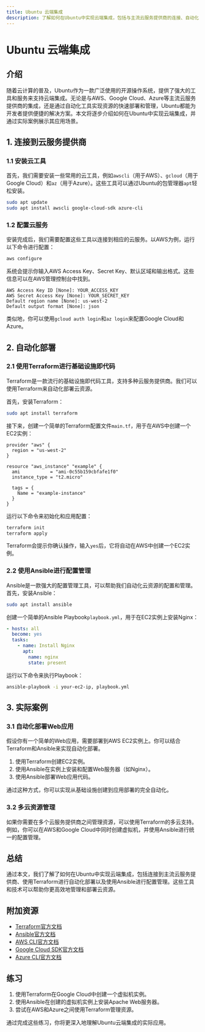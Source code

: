```yaml
---
title: Ubuntu 云端集成
description: 了解如何在Ubuntu中实现云端集成，包括与主流云服务提供商的连接、自动化部署和资源管理。
---
```


# Ubuntu 云端集成

## 介绍

随着云计算的普及，Ubuntu作为一款广泛使用的开源操作系统，提供了强大的工具和服务来支持云端集成。无论是与AWS、Google Cloud、Azure等主流云服务提供商的集成，还是通过自动化工具实现资源的快速部署和管理，Ubuntu都能为开发者提供便捷的解决方案。本文将逐步介绍如何在Ubuntu中实现云端集成，并通过实际案例展示其应用场景。

## 1. 连接到云服务提供商

### 1.1 安装云工具

首先，我们需要安装一些常用的云工具，例如`awscli`（用于AWS）、`gcloud`（用于Google Cloud）和`az`（用于Azure）。这些工具可以通过Ubuntu的包管理器`apt`轻松安装。

```bash
sudo apt update
sudo apt install awscli google-cloud-sdk azure-cli
```

### 1.2 配置云服务

安装完成后，我们需要配置这些工具以连接到相应的云服务。以AWS为例，运行以下命令进行配置：

```bash
aws configure
```

系统会提示你输入AWS Access Key、Secret Key、默认区域和输出格式。这些信息可以在AWS管理控制台中找到。

```plaintext
AWS Access Key ID [None]: YOUR_ACCESS_KEY
AWS Secret Access Key [None]: YOUR_SECRET_KEY
Default region name [None]: us-west-2
Default output format [None]: json
```

类似地，你可以使用`gcloud auth login`和`az login`来配置Google Cloud和Azure。

## 2. 自动化部署

### 2.1 使用Terraform进行基础设施即代码

Terraform是一款流行的基础设施即代码工具，支持多种云服务提供商。我们可以使用Terraform来自动化部署云资源。

首先，安装Terraform：

```bash
sudo apt install terraform
```

接下来，创建一个简单的Terraform配置文件`main.tf`，用于在AWS中创建一个EC2实例：

```hcl
provider "aws" {
  region = "us-west-2"
}

resource "aws_instance" "example" {
  ami           = "ami-0c55b159cbfafe1f0"
  instance_type = "t2.micro"

  tags = {
    Name = "example-instance"
  }
}
```

运行以下命令来初始化和应用配置：

```bash
terraform init
terraform apply
```

Terraform会提示你确认操作，输入`yes`后，它将自动在AWS中创建一个EC2实例。

### 2.2 使用Ansible进行配置管理

Ansible是一款强大的配置管理工具，可以帮助我们自动化云资源的配置和管理。首先，安装Ansible：

```bash
sudo apt install ansible
```

创建一个简单的Ansible Playbook`playbook.yml`，用于在EC2实例上安装Nginx：

```yaml
- hosts: all
  become: yes
  tasks:
    - name: Install Nginx
      apt:
        name: nginx
        state: present
```

运行以下命令来执行Playbook：

```bash
ansible-playbook -i your-ec2-ip, playbook.yml
```

## 3. 实际案例

### 3.1 自动化部署Web应用

假设你有一个简单的Web应用，需要部署到AWS EC2实例上。你可以结合Terraform和Ansible来实现自动化部署。

1. 使用Terraform创建EC2实例。
2. 使用Ansible在实例上安装和配置Web服务器（如Nginx）。
3. 使用Ansible部署Web应用代码。

通过这种方式，你可以实现从基础设施创建到应用部署的完全自动化。

### 3.2 多云资源管理

如果你需要在多个云服务提供商之间管理资源，可以使用Terraform的多云支持。例如，你可以在AWS和Google Cloud中同时创建虚拟机，并使用Ansible进行统一的配置管理。

## 总结

通过本文，我们了解了如何在Ubuntu中实现云端集成，包括连接到主流云服务提供商、使用Terraform进行自动化部署以及使用Ansible进行配置管理。这些工具和技术可以帮助你更高效地管理和部署云资源。

## 附加资源

- [Terraform官方文档](https://www.terraform.io/docs/index.html)
- [Ansible官方文档](https://docs.ansible.com/ansible/latest/index.html)
- [AWS CLI官方文档](https://aws.amazon.com/cli/)
- [Google Cloud SDK官方文档](https://cloud.google.com/sdk/docs)
- [Azure CLI官方文档](https://docs.microsoft.com/en-us/cli/azure/)

## 练习

1. 使用Terraform在Google Cloud中创建一个虚拟机实例。
2. 使用Ansible在创建的虚拟机实例上安装Apache Web服务器。
3. 尝试在AWS和Azure之间使用Terraform管理资源。

通过完成这些练习，你将更深入地理解Ubuntu云端集成的实际应用。